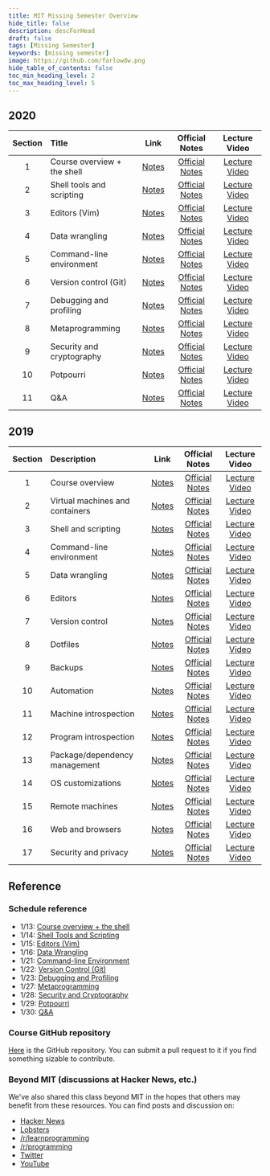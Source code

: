 ```yaml
---
title: MIT Missing Semester Overview
hide_title: false
description: descForHead
draft: false
tags: [Missing Semester]
keywords: [missing semester]
image: https://github.com/farlowdw.png
hide_table_of_contents: false
toc_min_heading_level: 2
toc_max_heading_level: 5
---
```



## 2020

| Section | Title | Link | Official Notes | Lecture Video |
| :-: | :-- | :-: | :-: | :-: |
| 1 | Course overview + the shell | [Notes](https://missing.csail.mit.edu/2020/course-shell/) | [Official Notes](https://github.com/missing-semester/missing-semester/blob/master/_2020/course-shell.md) | [Lecture Video](https://www.youtube.com/watch?v=Z56Jmr9Z34Q&feature=emb_title) |
| 2 | Shell tools and scripting | [Notes](https://missing.csail.mit.edu/2020/shell-tools/) | [Official Notes](https://github.com/missing-semester/missing-semester/blob/master/_2020/shell-tools.md) | [Lecture Video](https://www.youtube.com/watch?v=kgII-YWo3Zw&feature=emb_title) |
| 3 | Editors (Vim) | [Notes](https://missing.csail.mit.edu/2020/editors/) | [Official Notes](https://github.com/missing-semester/missing-semester/blob/master/_2020/editors.md) | [Lecture Video](https://www.youtube.com/watch?v=a6Q8Na575qc&feature=emb_title) |
| 4 | Data wrangling | [Notes](https://missing.csail.mit.edu/2020/data-wrangling/) | [Official Notes](https://github.com/missing-semester/missing-semester/blob/master/_2020/data-wrangling.md) | [Lecture Video](https://www.youtube.com/watch?v=sz_dsktIjt4&feature=emb_title) |
| 5 | Command-line environment | [Notes](https://missing.csail.mit.edu/2020/command-line/) | [Official Notes](https://github.com/missing-semester/missing-semester/blob/master/_2020/command-line.md) | [Lecture Video](https://www.youtube.com/watch?v=e8BO_dYxk5c) |
| 6 | Version control (Git) | [Notes](https://missing.csail.mit.edu/2020/version-control/) | [Official Notes](https://github.com/missing-semester/missing-semester/blob/master/_2020/version-control.md) | [Lecture Video](https://www.youtube.com/watch?v=2sjqTHE0zok&feature=emb_title) |
| 7 | Debugging and profiling | [Notes](https://missing.csail.mit.edu/2020/debugging-profiling/) | [Official Notes](https://github.com/missing-semester/missing-semester/blob/master/_2020/debugging-profiling.md) | [Lecture Video](https://www.youtube.com/watch?v=l812pUnKxME&feature=emb_title) |
| 8 | Metaprogramming | [Notes](https://missing.csail.mit.edu/2020/metaprogramming/) | [Official Notes](https://github.com/missing-semester/missing-semester/blob/master/_2020/metaprogramming.md) | [Lecture Video](https://www.youtube.com/watch?v=_Ms1Z4xfqv4&feature=emb_title) |
| 9 | Security and cryptography | [Notes](https://missing.csail.mit.edu/2020/security/) | [Official Notes](https://github.com/missing-semester/missing-semester/blob/master/_2020/security.md) | [Lecture Video](https://www.youtube.com/watch?v=tjwobAmnKTo&feature=emb_title) |
| 10 | Potpourri | [Notes](https://missing.csail.mit.edu/2020/potpourri/) | [Official Notes](https://github.com/missing-semester/missing-semester/blob/master/_2020/potpourri.md) | [Lecture Video](https://www.youtube.com/watch?v=JZDt-PRq0uo&feature=emb_title) |
| 11 | Q&A | [Notes](https://missing.csail.mit.edu/2020/qa/) | [Official Notes](https://github.com/missing-semester/missing-semester/blob/master/_2020/qa.md) | [Lecture Video](https://www.youtube.com/watch?v=Wz50FvGG6xU&feature=emb_title) |


## 2019

| Section | Description | Link | Official Notes | Lecture Video |
| :-: | :-- | :-: | :-: | :-: |
| 1 | Course overview | [Notes](https://missing.csail.mit.edu/2019/course-overview/) | [Official Notes](https://github.com/missing-semester/missing-semester/blob/master/_2019/course-overview.md) | [Lecture Video](https://www.youtube.com/watch?v=qw2c6ffSVOM) |
| 2 | Virtual machines and containers | [Notes](https://missing.csail.mit.edu/2019/virtual-machines/) | [Official Notes](https://github.com/missing-semester/missing-semester/blob/master/_2019/virtual-machines.md) | [Lecture Video](https://www.youtube.com/watch?v=LJ9ki5zq6Ik) |
| 3 | Shell and scripting | [Notes](https://missing.csail.mit.edu/2019/shell/) | [Official Notes](https://github.com/missing-semester/missing-semester/blob/master/_2019/shell.md) | [Lecture Video](https://www.youtube.com/watch?v=dbDRfmH5uSI) |
| 4 | Command-line environment | [Notes](https://missing.csail.mit.edu/2019/command-line/) | [Official Notes](https://github.com/missing-semester/missing-semester/blob/master/_2019/command-line.md) | [Lecture Video](https://www.youtube.com/watch?v=i0rf1gpKL1E) |
| 5 | Data wrangling | [Notes](https://missing.csail.mit.edu/2019/data-wrangling/) | [Official Notes](https://github.com/missing-semester/missing-semester/blob/master/_2019/data-wrangling.md) | [Lecture Video](https://www.youtube.com/watch?v=VW2jn9Okjhw) |
| 6 | Editors | [Notes](https://missing.csail.mit.edu/2019/editors/) | [Official Notes](https://github.com/missing-semester/missing-semester/blob/master/_2019/editors.md) | [Lecture Video](https://www.youtube.com/watch?v=1vLcusYSrI4) |
| 7 | Version control | [Notes](https://missing.csail.mit.edu/2019/version-control/) | [Official Notes](https://github.com/missing-semester/missing-semester/blob/master/_2019/version-control.md) | [Lecture Video](https://www.youtube.com/watch?v=3fig2Vz8QXs) |
| 8 | Dotfiles | [Notes](https://missing.csail.mit.edu/2019/dotfiles/) | [Official Notes](https://github.com/missing-semester/missing-semester/blob/master/_2019/dotfiles.md) | [Lecture Video](https://www.youtube.com/watch?v=YSZBWWJw3mI) |
| 9 | Backups | [Notes](https://missing.csail.mit.edu/2019/backups/) | [Official Notes](https://github.com/missing-semester/missing-semester/blob/master/_2019/backups.md) | [Lecture Video](https://www.youtube.com/watch?v=lrpqYF8tcYQ) |
| 10 | Automation | [Notes](https://missing.csail.mit.edu/2019/automation/) | [Official Notes](https://github.com/missing-semester/missing-semester/blob/master/_2019/automation.md) | [Lecture Video](https://www.youtube.com/watch?v=BaLlAaHz-1k) |
| 11 | Machine introspection | [Notes](https://missing.csail.mit.edu/2019/machine-introspection/) | [Official Notes](https://github.com/missing-semester/missing-semester/blob/master/_2019/machine-introspection.md) | [Lecture Video](https://www.youtube.com/watch?v=eNYT2Oq3PF8) |
| 12 | Program introspection | [Notes](https://missing.csail.mit.edu/2019/program-introspection/) | [Official Notes](https://github.com/missing-semester/missing-semester/blob/master/_2019/program-introspection.md) | [Lecture Video](https://www.youtube.com/watch?v=74MhV-7hYzg) |
| 13 | Package/dependency management | [Notes](https://missing.csail.mit.edu/2019/package-management/) | [Official Notes](https://github.com/missing-semester/missing-semester/blob/master/_2019/package-management.md) | [Lecture Video](https://www.youtube.com/watch?v=tgvt473T8xA) |
| 14 | OS customizations | [Notes](https://missing.csail.mit.edu/2019/os-customization/) | [Official Notes](https://github.com/missing-semester/missing-semester/blob/master/_2019/os-customization.md) | [Lecture Video](https://www.youtube.com/watch?v=epSRVqQzeDo) |
| 15 | Remote machines | [Notes](https://missing.csail.mit.edu/2019/remote-machines/) | [Official Notes](https://github.com/missing-semester/missing-semester/blob/master/_2019/remote-machines.md) | [Lecture Video](https://www.youtube.com/watch?v=X5c2Y8BCowM) |
| 16 | Web and browsers | [Notes](https://missing.csail.mit.edu/2019/web/) | [Official Notes](https://github.com/missing-semester/missing-semester/blob/master/_2019/web.md) | [Lecture Video](https://www.youtube.com/watch?v=XpZO3S8odec) |
| 17 | Security and privacy | [Notes](https://missing.csail.mit.edu/2019/security/) | [Official Notes](https://github.com/missing-semester/missing-semester/blob/master/_2019/security.md) | [Lecture Video](https://www.youtube.com/watch?v=OBx_c-i-M8s) |

## Reference

### Schedule reference

- 1/13: [Course overview + the shell](https://missing.csail.mit.edu/2020/course-shell/)
- 1/14: [Shell Tools and Scripting](https://missing.csail.mit.edu/2020/shell-tools/)
- 1/15: [Editors (Vim)](https://missing.csail.mit.edu/2020/editors/)
- 1/16: [Data Wrangling](https://missing.csail.mit.edu/2020/data-wrangling/)
- 1/21: [Command-line Environment](https://missing.csail.mit.edu/2020/command-line/)
- 1/22: [Version Control (Git)](https://missing.csail.mit.edu/2020/version-control/)
- 1/23: [Debugging and Profiling](https://missing.csail.mit.edu/2020/debugging-profiling/)
- 1/27: [Metaprogramming](https://missing.csail.mit.edu/2020/metaprogramming/)
- 1/28: [Security and Cryptography](https://missing.csail.mit.edu/2020/security/)
- 1/29: [Potpourri](https://missing.csail.mit.edu/2020/potpourri/)
- 1/30: [Q&A](https://missing.csail.mit.edu/2020/qa/)

### Course GitHub repository

[Here](https://github.com/missing-semester/missing-semester) is the GitHub repository. You can submit a pull request to it if you find something sizable to contribute.

### Beyond MIT (discussions at Hacker News, etc.)

We've also shared this class beyond MIT in the hopes that others may benefit from these resources. You can find posts and discussion on:

- [Hacker News](https://news.ycombinator.com/item?id=22226380)
- [Lobsters](https://lobste.rs/s/ti1k98/missing_semester_your_cs_education_mit)
- [/r/learnprogramming](https://www.reddit.com/r/learnprogramming/comments/eyagda/the_missing_semester_of_your_cs_education_mit/)
- [/r/programming](https://www.reddit.com/r/programming/comments/eyagcd/the_missing_semester_of_your_cs_education_mit/)
- [Twitter](https://twitter.com/jonhoo/status/1224383452591509507)
- [YouTube](https://www.youtube.com/playlist?list=PLyzOVJj3bHQuloKGG59rS43e29ro7I57J)
